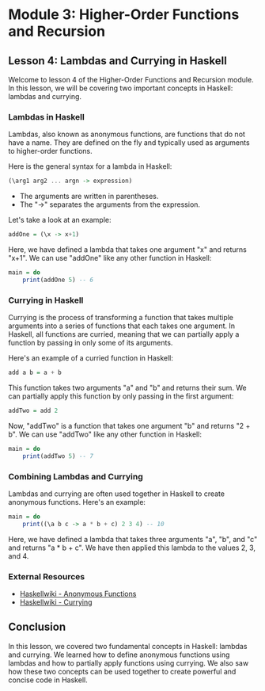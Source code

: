 # Module 3: Higher-Order Functions and Recursion

## Lesson 4: Lambdas and Currying in Haskell

Welcome to lesson 4 of the Higher-Order Functions and Recursion module. In this lesson, we will be covering two important concepts in Haskell: lambdas and currying.

### Lambdas in Haskell

Lambdas, also known as anonymous functions, are functions that do not have a name. They are defined on the fly and typically used as arguments to higher-order functions.

Here is the general syntax for a lambda in Haskell:

```haskell
(\arg1 arg2 ... argn -> expression)
```

- The arguments are written in parentheses.
- The "->" separates the arguments from the expression.

Let's take a look at an example:

```haskell
addOne = (\x -> x+1)
```

Here, we have defined a lambda that takes one argument "x" and returns "x+1". We can use "addOne" like any other function in Haskell:

```haskell
main = do
    print(addOne 5) -- 6
```

### Currying in Haskell

Currying is the process of transforming a function that takes multiple arguments into a series of functions that each takes one argument. In Haskell, all functions are curried, meaning that we can partially apply a function by passing in only some of its arguments.

Here's an example of a curried function in Haskell:

```haskell
add a b = a + b
```

This function takes two arguments "a" and "b" and returns their sum. We can partially apply this function by only passing in the first argument:

```haskell
addTwo = add 2
```

Now, "addTwo" is a function that takes one argument "b" and returns "2 + b". We can use "addTwo" like any other function in Haskell:

```haskell
main = do
    print(addTwo 5) -- 7
```

### Combining Lambdas and Currying

Lambdas and currying are often used together in Haskell to create anonymous functions. Here's an example:

```haskell
main = do
    print((\a b c -> a * b + c) 2 3 4) -- 10
```

Here, we have defined a lambda that takes three arguments "a", "b", and "c" and returns "a * b + c". We have then applied this lambda to the values 2, 3, and 4.

### External Resources

- [Haskellwiki - Anonymous Functions](https://wiki.haskell.org/Anonymous_function)
- [Haskellwiki - Currying](https://wiki.haskell.org/Currying)

## Conclusion

In this lesson, we covered two fundamental concepts in Haskell: lambdas and currying. We learned how to define anonymous functions using lambdas and how to partially apply functions using currying. We also saw how these two concepts can be used together to create powerful and concise code in Haskell.